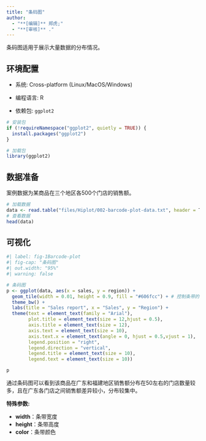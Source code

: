 ```yaml
---
title: "条码图"
author:
  - "**[编辑]** 郑虎;"
  - "**[审核]** ."
---
```


条码图适用于展示大量数据的分布情况。

## 环境配置

-   系统: Cross-platform (Linux/MacOS/Windows)

-   编程语言: R

-   依赖包: `ggplot2`

```r
# 安装包
if (!requireNamespace("ggplot2", quietly = TRUE)) {
  install.packages("ggplot2")
}

# 加载包
library(ggplot2)
```

## 数据准备

案例数据为某商品在三个地区各500个门店的销售额。

```r
# 加载数据
data <- read.table("files/Hiplot/002-barcode-plot-data.txt", header = T)
# 查看数据
head(data)
```

## 可视化

```r
#| label: fig-1Barcode-plot
#| fig-cap: "条码图"
#| out.width: "95%"
#| warning: false

# 条码图
p <- ggplot(data, aes(x = sales, y = region)) +
  geom_tile(width = 0.01, height = 0.9, fill = "#606fcc") + # 控制条带的宽度和高度
  theme_bw() +
  labs(title = "Sales report", x = "Sales", y = "Region") +
  theme(text = element_text(family = "Arial"),
        plot.title = element_text(size = 12,hjust = 0.5),
        axis.title = element_text(size = 12),
        axis.text = element_text(size = 10),
        axis.text.x = element_text(angle = 0, hjust = 0.5,vjust = 1),
        legend.position = "right",
        legend.direction = "vertical",
        legend.title = element_text(size = 10),
        legend.text = element_text(size = 10))

p
```

通过条码图可以看到该商品在广东和福建地区销售额分布在50左右的门店数量较多，且在广东各门店之间销售额差异较小，分布较集中。

::: callout-tip
**特殊参数: **

- **width**：条带宽度
- **height**：条带高度
- **color**：条带颜色
:::


